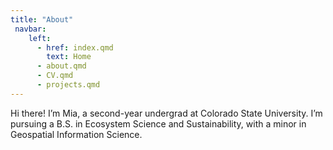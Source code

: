 ```yaml
---
title: "About"
 navbar:
    left:
      - href: index.qmd
        text: Home
      - about.qmd
      - CV.qmd
      - projects.qmd
---
```


Hi there! I'm Mia, a second-year undergrad at Colorado State University. I'm pursuing a B.S. in Ecosystem Science and Sustainability, with a minor in Geospatial Information Science.
